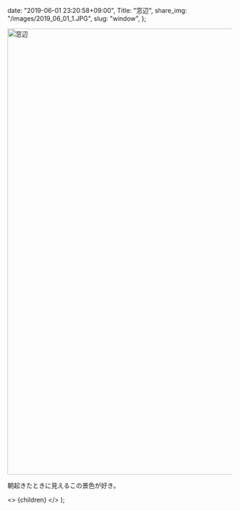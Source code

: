 
  date: "2019-06-01 23:20:58+09:00",
  Title: "窓辺",
  share_img: "/images/2019_06_01_1.JPG",
  slug: "window",
};

<img src="/images/2019_06_01_1.JPG" alt="窓辺" width="1500" height="1000" loading="lazy" />

朝起きたときに見えるこの景色が好き。

  <>
    <Head>
      <title>{meta.Title} | 異郷好実</title>
    </Head>
    <PostLayout meta={meta}>{children}</PostLayout>
  </>
);

